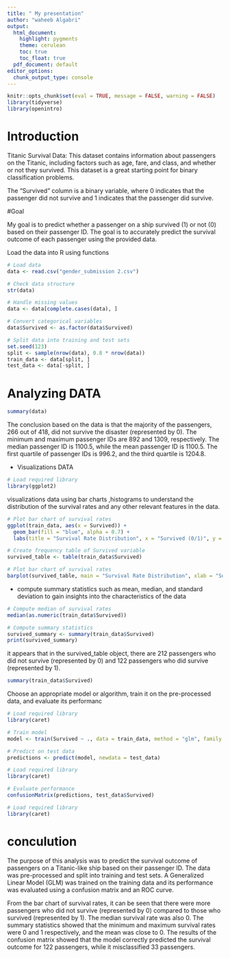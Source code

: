 ```yaml
---
title: " My presentation"
author: "waheeb Algabri"
output:
  html_document:
    highlight: pygments
    theme: cerulean
    toc: true
    toc_float: true
  pdf_document: default
editor_options: 
  chunk_output_type: console
---
```


```r
knitr::opts_chunk$set(eval = TRUE, message = FALSE, warning = FALSE)
library(tidyverse)
library(openintro)
```

# Introduction

Titanic Survival Data: This dataset contains information about passengers on the Titanic, including factors such as age, fare, and class, and whether or not they survived. This dataset is a great starting point for binary classification problems.

The "Survived" column is a binary variable, where 0 indicates that the passenger did not survive and 1 indicates that the passenger did survive.

#Goal 

My goal is to predict whether a passenger on a ship survived (1) or not (0) based on their passenger ID. The goal is to accurately predict the survival outcome of each passenger using the provided data.

Load the data into R using functions

```r
# Load data
data <- read.csv("gender_submission 2.csv")

```

```r
# Check data structure
str(data)
```

```r
# Handle missing values
data <- data[complete.cases(data), ]

```

```r
# Convert categorical variables
data$Survived <- as.factor(data$Survived)
```


```r
# Split data into training and test sets
set.seed(123)
split <- sample(nrow(data), 0.8 * nrow(data))
train_data <- data[split, ]
test_data <- data[-split, ]

```

# Analyzing DATA

```r
summary(data)
```


The conclusion based on the data is that the majority of the passengers, 266 out of 418, did not survive the disaster (represented by 0). The minimum and maximum passenger IDs are 892 and 1309, respectively. The median passenger ID is 1100.5, while the mean passenger ID is 1100.5. The first quartile of passenger IDs is 996.2, and the third quartile is 1204.8.


* Visualizations DATA 

```r
# Load required library
library(ggplot2)
```

visualizations data using bar charts ,histograms to understand the distribution of the survival rates and any other relevant features in the data.


```r
# Plot bar chart of survival rates
ggplot(train_data, aes(x = Survived)) + 
  geom_bar(fill = "blue", alpha = 0.7) +
  labs(title = "Survival Rate Distribution", x = "Survived (0/1)", y = "Count")


```



```r
# Create frequency table of Survived variable
survived_table <- table(train_data$Survived)

# Plot bar chart of survival rates
barplot(survived_table, main = "Survival Rate Distribution", xlab = "Survived (0/1)", ylab = "Count", col = "blue")

```


* compute summary statistics such as mean, median, and standard deviation to gain insights into the characteristics of the data


```r
# Compute median of survival rates
median(as.numeric(train_data$Survived))

```

```r
# Compute summary statistics
survived_summary <- summary(train_data$Survived)
print(survived_summary)

```

it appears that in the survived_table object, there are 212 passengers who did not survive (represented by 0) and 122 passengers who did survive (represented by 1).

```r
summary(train_data$Survived)

```


Choose an appropriate model or algorithm, train it on the pre-processed data, and evaluate its performanc

```r
# Load required library
library(caret)


```


```r
# Train model
model <- train(Survived ~ ., data = train_data, method = "glm", family = binomial())

```


```r
# Predict on test data
predictions <- predict(model, newdata = test_data)

```

```r
# Load required library
library(caret)

```


```r
# Evaluate performance
confusionMatrix(predictions, test_data$Survived)


```


```r
# Load required library
library(caret)


```


# conculution

The purpose of this analysis was to predict the survival outcome of passengers on a Titanic-like ship based on their passenger ID. The data was pre-processed and split into training and test sets. A Generalized Linear Model (GLM) was trained on the training data and its performance was evaluated using a confusion matrix and an ROC curve.

From the bar chart of survival rates, it can be seen that there were more passengers who did not survive (represented by 0) compared to those who survived (represented by 1). The median survival rate was also 0. The summary statistics showed that the minimum and maximum survival rates were 0 and 1 respectively, and the mean was close to 0.
The results of the confusion matrix showed that the model correctly predicted the survival outcome for 122 passengers, while it misclassified 33 passengers.


